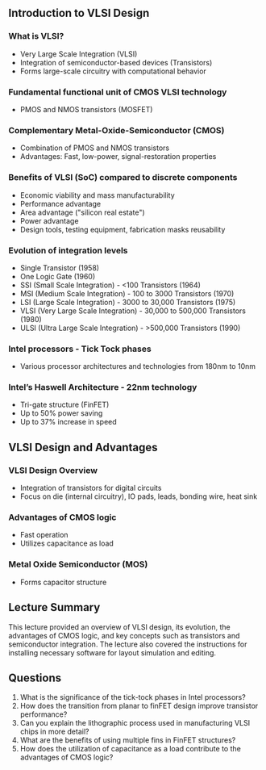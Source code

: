 ## Introduction to VLSI Design

### What is VLSI?
- Very Large Scale Integration (VLSI)
- Integration of semiconductor-based devices (Transistors)
- Forms large-scale circuitry with computational behavior

### Fundamental functional unit of CMOS VLSI technology
- PMOS and NMOS transistors (MOSFET)

### Complementary Metal-Oxide-Semiconductor (CMOS)
- Combination of PMOS and NMOS transistors
- Advantages: Fast, low-power, signal-restoration properties

### Benefits of VLSI (SoC) compared to discrete components
- Economic viability and mass manufacturability
- Performance advantage
- Area advantage ("silicon real estate")
- Power advantage
- Design tools, testing equipment, fabrication masks reusability

### Evolution of integration levels
- Single Transistor (1958)
- One Logic Gate (1960)
- SSI (Small Scale Integration) - <100 Transistors (1964)
- MSI (Medium Scale Integration) - 100 to 3000 Transistors (1970)
- LSI (Large Scale Integration) - 3000 to 30,000 Transistors (1975)
- VLSI (Very Large Scale Integration) - 30,000 to 500,000 Transistors (1980)
- ULSI (Ultra Large Scale Integration) - >500,000 Transistors (1990)

### Intel processors - Tick Tock phases
- Various processor architectures and technologies from 180nm to 10nm

### Intel’s Haswell Architecture - 22nm technology
- Tri-gate structure (FinFET)
- Up to 50% power saving
- Up to 37% increase in speed

## VLSI Design and Advantages

### VLSI Design Overview
- Integration of transistors for digital circuits
- Focus on die (internal circuitry), IO pads, leads, bonding wire, heat sink

### Advantages of CMOS logic
- Fast operation
- Utilizes capacitance as load

### Metal Oxide Semiconductor (MOS)
- Forms capacitor structure

## Lecture Summary

This lecture provided an overview of VLSI design, its evolution, the advantages of CMOS logic, and key concepts such as transistors and semiconductor integration. The lecture also covered the instructions for installing necessary software for layout simulation and editing.

## Questions

1. What is the significance of the tick-tock phases in Intel processors?
2. How does the transition from planar to finFET design improve transistor performance?
3. Can you explain the lithographic process used in manufacturing VLSI chips in more detail?
4. What are the benefits of using multiple fins in FinFET structures?
5. How does the utilization of capacitance as a load contribute to the advantages of CMOS logic?